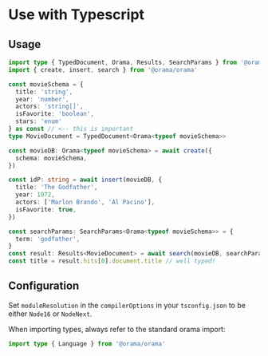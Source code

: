 
# Use with Typescript

## Usage

```ts copy
import type { TypedDocument, Orama, Results, SearchParams } from '@orama/orama'
import { create, insert, search } from '@orama/orama'

const movieSchema = {
  title: 'string',
  year: 'number',
  actors: 'string[]',
  isFavorite: 'boolean',
  stars: 'enum'
} as const // <-- this is important
type MovieDocument = TypedDocument<Orama<typeof movieSchema>>

const movieDB: Orama<typeof movieSchema> = await create({
  schema: movieSchema,
})

const idP: string = await insert(movieDB, {
  title: 'The Godfather',
  year: 1972,
  actors: ['Marlon Brando', 'Al Pacino'],
  isFavorite: true,
})

const searchParams: SearchParams<Orama<typeof movieSchema>> = {
  term: 'godfather',
}
const result: Results<MovieDocument> = await search(movieDB, searchParams)
const title = result.hits[0].document.title // well typed!
```

## Configuration

Set `moduleResolution` in the `compilerOptions` in your `tsconfig.json` to be either `Node16` or `NodeNext`.

When importing types, always refer to the standard orama import:

```ts copy
import type { Language } from '@orama/orama'
```
